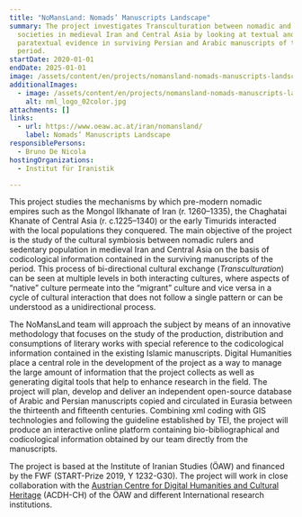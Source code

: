 ```yaml
---
title: "NoMansLand: Nomads’ Manuscripts Landscape"
summary: The project investigates Transculturation between nomadic and sedentary
  societies in medieval Iran and Central Asia by looking at textual and
  paratextual evidence in surviving Persian and Arabic manuscripts of the
  period.
startDate: 2020-01-01
endDate: 2025-01-01
image: /assets/content/en/projects/nomansland-nomads-manuscripts-landscape/leiden6.jpg
additionalImages:
  - image: /assets/content/en/projects/nomansland-nomads-manuscripts-landscape/additionalImages/nml_logo_02color.jpg
    alt: nml_logo_02color.jpg
attachments: []
links:
  - url: https://www.oeaw.ac.at/iran/nomansland/
    label: Nomads’ Manuscripts Landscape
responsiblePersons:
  - Bruno De Nicola
hostingOrganizations:
  - Institut für Iranistik

---
```

This project studies the mechanisms by which pre-modern nomadic empires such as the Mongol Ilkhanate of Iran (r. 1260–1335), the Chaghatai Khanate of Central Asia (r. c.1225–1340) or the early Timurids interacted with the local populations they conquered. The main objective of the project is the study of the cultural symbiosis between nomadic rulers and sedentary population in medieval Iran and Central Asia on the basis of codicological information contained in the surviving manuscripts of the period. This process of bi-directional cultural exchange (_Transculturation_) can be seen at multiple levels in both interacting cultures, where aspects of “native” culture permeate into the “migrant” culture and vice versa in a cycle of cultural interaction that does not follow a single pattern or can be understood as a unidirectional process.

The NoMansLand team will approach the subject by means of an innovative methodology that focuses on the study of the production, distribution and consumptions of literary works with special reference to the codicological information contained in the existing Islamic manuscripts. Digital Humanities place a central role in the development of the project as a way to manage the large amount of information that the project collects as well as generating digital tools that help to enhance research in the field. The project will plan, develop and deliver an independent open-source database of Arabic and Persian manuscripts copied and circulated in Eurasia between the thirteenth and fifteenth centuries. Combining xml coding with GIS technologies and following the guideline established by TEI, the project will produce an interactive online platform containing bio-bibliographical and codicological information obtained by our team directly from the manuscripts.  

The project is based at the Institute of Iranian Studies (ÖAW) and financed by the FWF (START-Prize 2019, Y 1232-G30). The project will work in close collaboration with the [Austrian Centre for Digital Humanities and Cultural Heritage](https://www.oeaw.ac.at/acdh/) (ACDH-CH) of the ÖAW and different International research institutions.